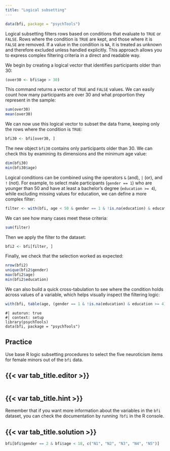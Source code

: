 ```yaml
---
title: "Logical subsetting"
---
```


```r
data(bfi, package = "psychTools")
```


Logical subsetting filters rows based on conditions that evaluate to `TRUE` or `FALSE`. Rows where the condition is `TRUE` are kept, and those where it is `FALSE` are removed. If a value in the condition is `NA`, it is treated as unknown and therefore excluded unless handled explicitly. This approach allows you to express complex filtering criteria in a direct and readable way.

We begin by creating a logical vector that identifies participants older than 30:

```r
(over30 <- bfi$age > 30)
```

This command returns a vector of `TRUE` and `FALSE` values. We can easily count how many participants are over 30 and what proportion they represent in the sample:

```r
sum(over30)
mean(over30)
```

We can now use this logical vector to subset the data frame, keeping only the rows where the condition is `TRUE`:

```r
bfi30 <- bfi[over30, ]
```

The new object `bfi30` contains only participants older than 30. We can check this by examining its dimensions and the minimum age value:

```r
dim(bfi30)
min(bfi30$age)
```

Logical conditions can be combined using the operators `&` (and), `|` (or), and `!` (not). For example, to select male participants (`gender == 1`) who are younger than 50 and have at least a bachelor’s degree (`education >= 4`), while excluding missing values for education, we can define a more complex filter:

```r
filter <- with(bfi, age < 50 & gender == 1 & !is.na(education) & education >= 4)
```

We can see how many cases meet these criteria:

```r
sum(filter)
```

Then we apply the filter to the dataset:

```r
bfi2 <- bfi[filter, ]
```

Finally, we check that the selection worked as expected:

```r
nrow(bfi2)
unique(bfi2$gender)
max(bfi2$age)
min(bfi2$education)
```

We can also build a quick cross-tabulation to see where the condition holds across values of a variable, which helps visually inspect the filtering logic:

```r
with(bfi, table(age, (gender == 1 & !is.na(education) & education >= 4)))
```

```webr-r
#| autorun: true
#| context: setup
library(psychTools)
data(bfi, package = "psychTools")
```

::: practice

## Practice

Use base R logic subsetting procedures to select the five neuroticism items for female minors out of the `bfi` data.

:::: {.panel-tabset}
## {{< var tab_title.editor >}}

```webr-r

```

## {{< var tab_title.hint >}}

Remember that if you want more information about the variables in the `bfi` dataset, you can check the documentation by running `?bfi` in the R console.

## {{< var tab_title.solution >}}

```r
bfi[bfi$gender == 2 & bfi$age < 18, c("N1", "N2", "N3", "N4", "N5")]
```
::::

:::




















